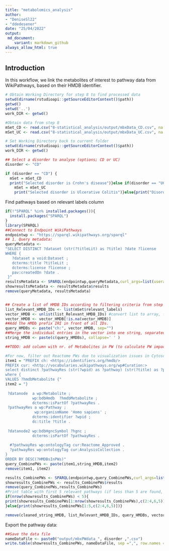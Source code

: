 ```yaml
---
title: "metabolomics_analysis"
author: 
- "DeniseSl22"
- "ddedesener"
date: "25/04/2022"
output:
 md_document:
    variant: markdown_github
always_allow_html: true
---
```


## Introduction
In this workflow, we link the metabolites of interest to pathway data from WikiPathways, based on their HMDB identifier.

```r
# Obtain Working Directory for step 8 to find processed data
setwd(dirname(rstudioapi::getSourceEditorContext()$path))
getwd()
setwd('..')
work_DIR <- getwd()

#Obtain data from step 8
mSet_CD <- read.csv("8-statistical_analysis/output/mbxData_CD.csv", na.strings=c("", "NA"))
mSet_UC <- read.csv("8-statistical_analysis/output/mbxData_UC.csv", na.strings=c("", "NA"))

# Set Working Directory back to current folder
setwd(dirname(rstudioapi::getSourceEditorContext()$path))
work_DIR <- getwd()

## Select a disorder to analyse (options; CD or UC)
disorder <- "CD"

if (disorder == "CD") {
  mSet = mSet_CD 
  print("Selected disorder is Crohn's disease")}else if(disorder == "UC"){ 
    mSet = mSet_UC
    print("Selected disorder is Ulcerative Colitis")}else{print("Disorder not Recognised")}
```
Find pathways based on relevant labels column
```r
if(!"SPARQL" %in% installed.packages()){
  install.packages("SPARQL")
}
library(SPARQL)
##Connect to Endpoint WikiPathways
endpointwp <- "https://sparql.wikipathways.org/sparql"
## 1. Query metadata:
queryMetadata <-
"SELECT DISTINCT ?dataset (str(?titleLit) as ?title) ?date ?license 
WHERE {
   ?dataset a void:Dataset ;
   dcterms:title ?titleLit ;
   dcterms:license ?license ;
   pav:createdOn ?date .
 }"
resultsMetadata <- SPARQL(endpointwp,queryMetadata,curl_args=list(useragent=R.version.string))
showresultsMetadata <- resultsMetadata$results
remove(queryMetadata, resultsMetadata)


## Create a list of HMDB IDs according to filtering criteria from step 8.
list_Relevant_HMDB_IDs <- list(mSet$relevant_labels)
vector_HMDB <- unlist(list_Relevant_HMDB_IDs) #convert list to array, for traversing the data to a SPARQL query later on
vector_HMDB <- vector_HMDB[!is.na(vector_HMDB)]
##Add the HMDb prefix IRI in front of all IDs.
query_HMDBs <- paste("ch:", vector_HMDB, sep="")
##Merge the individual entries in the vector into one string, separated by a space
string_HMDB <- paste(c(query_HMDBs), collapse=' ' )

##TODO: add column with nr. of Metabolites in PW (to calculate PW impact)

#For now, filter out Reactome PWs due to visualization issues in Cytoscape.
item1 = "PREFIX ch: <https://identifiers.org/hmdb/>
PREFIX cur: <http://vocabularies.wikipathways.org/wp#Curation:>
select distinct ?pathwayRes (str(?wpid) as ?pathway) (str(?title) as ?pathwayTitle) (count(distinct ?hmdbMetabolite) AS ?HMDBsInPWs) (GROUP_CONCAT(DISTINCT fn:substring(?hgnc,37);separator=' ') AS ?Proteins) (GROUP_CONCAT(DISTINCT fn:substring(?hmdbMetabolite,37);separator=' ') AS ?includedHMDBs)
where {
VALUES ?hmdbMetabolite {"
item2 = "}
 
 ?datanode	a wp:Metabolite ;          
           	wp:bdbHmdb  ?hmdbMetabolite ;
    		dcterms:isPartOf ?pathwayRes .
 ?pathwayRes a wp:Pathway ;
             wp:organismName 'Homo sapiens' ; 
    		dcterms:identifier ?wpid ;
    		dc:title ?title .
    		
 ?datanode2 wp:bdbHgncSymbol ?hgnc ;
    		dcterms:isPartOf ?pathwayRes .
    		
  #?pathwayRes wp:ontologyTag cur:Reactome_Approved . 
  ?pathwayRes wp:ontologyTag cur:AnalysisCollection .   		
}
ORDER BY DESC(?HMDBsInPWs)"
query_CombinePWs <- paste(item1,string_HMDB,item2)
remove(item1, item2)

results_CombinePWs <- SPARQL(endpointwp,query_CombinePWs,curl_args=list(useragent=R.version.string))
showresults_CombinePWs <- results_CombinePWs$results
remove(query_CombinePWs,results_CombinePWs)
#Print table with first 5 relevant pathways (if less than 5 are found, print only those)
if(nrow(showresults_CombinePWs) < 5){
print(showresults_CombinePWs[1:nrow(showresults_CombinePWs),c(2:4,6,5)])
}else{print(showresults_CombinePWs[1:5,c(2:4,6,5)])}

remove(cleaned_string_HMDB, list_Relevant_HMDB_IDs, query_HMDBs, vector_HMDB)
```
Export the pathway data:
```r
##Save the data file
nameDataFile <- paste0("output/mbxPWdata_", disorder ,".csv")
write.table(showresults_CombinePWs, nameDataFile, sep =",", row.names = FALSE)
```

